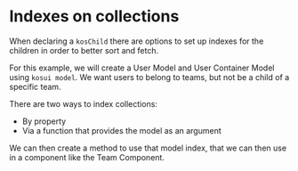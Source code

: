 
<Meta title="Foundations/Models/5. Collections and Indexes" />

# Indexes on collections

When declaring a `kosChild` there are options to set up indexes for the children in order to better sort and fetch.

For this example, we will create a User Model and User Container Model using `kosui model`. We want users to belong to teams, but not be a child of a specific team.

There are two ways to index collections:
- By property
- Via a function that provides the model as an argument

<Snippet name="model-index@user-container-model.ts" />

We can then create a method to use that model index, that we can then use in a component like the Team Component.

<Snippet name="TeamWithUser@team.tsx" />

<Canvas of={TeamListStory} />
